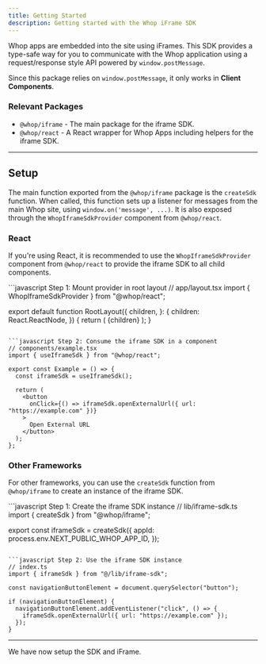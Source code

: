 ```yaml
---
title: Getting Started
description: Getting started with the Whop iFrame SDK
---
```


Whop apps are embedded into the site using iFrames. This SDK provides a type-safe way for you to communicate with the Whop application using a request/response style API powered by `window.postMessage`.

Since this package relies on `window.postMessage`, it only works in **Client Components**.

### Relevant Packages

- `@whop/iframe` - The main package for the iframe SDK.
- `@whop/react` - A React wrapper for Whop Apps including helpers for the iframe SDK.

---

## Setup

The main function exported from the `@whop/iframe` package is the `createSdk` function. When called, this function sets up a listener for messages from the main Whop site, using `window.on('message', ...)`. It is also exposed through the `WhopIframeSdkProvider` component from `@whop/react`.

### React

If you're using React, it is recommended to use the `WhopIframeSdkProvider` component from `@whop/react` to provide the iframe SDK to all child components.

<CodeGroup>
```javascript Step 1: Mount provider in root layout
// app/layout.tsx
import { WhopIframeSdkProvider } from "@whop/react";

export default function RootLayout({
  children,
}: {
  children: React.ReactNode,
}) {
  return (
    <html lang="en">
      <body>
        <WhopIframeSdkProvider>{children}</WhopIframeSdkProvider>
      </body>
    </html>
  );
}
```

```javascript Step 2: Consume the iframe SDK in a component
// components/example.tsx
import { useIframeSdk } from "@whop/react";

export const Example = () => {
  const iframeSdk = useIframeSdk();

  return (
    <button
      onClick={() => iframeSdk.openExternalUrl({ url: "https://example.com" })}
    >
      Open External URL
    </button>
  );
};
```

</CodeGroup>

### Other Frameworks

For other frameworks, you can use the `createSdk` function from `@whop/iframe` to create an instance of the iframe SDK.

<CodeGroup>
```javascript Step 1: Create the iframe SDK instance
// lib/iframe-sdk.ts
import { createSdk } from "@whop/iframe";

export const iframeSdk = createSdk({
  appId: process.env.NEXT_PUBLIC_WHOP_APP_ID,
});
```

```javascript Step 2: Use the iframe SDK instance
// index.ts
import { iframeSdk } from "@/lib/iframe-sdk";

const navigationButtonElement = document.querySelector("button");

if (navigationButtonElement) {
  navigationButtonElement.addEventListener("click", () => {
    iframeSdk.openExternalUrl({ url: "https://example.com" });
  });
}
```

</CodeGroup>

---

<Check>We have now setup the SDK and iFrame.</Check>
